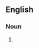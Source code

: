{{also|électrodes}}

==English==

===Noun===
{{head|en|noun plural form}}

# {{plural of|electrode|lang=en}}